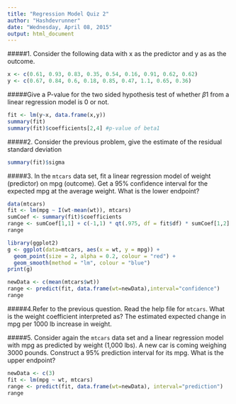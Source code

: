 ```yaml
---
title: "Regression Model Quiz 2"
author: "Hashdevrunner"
date: "Wednesday, April 08, 2015"
output: html_document
---
```




#####1. Consider the following data with x as the predictor and y as as the outcome.
```r
x <- c(0.61, 0.93, 0.83, 0.35, 0.54, 0.16, 0.91, 0.62, 0.62)
y <- c(0.67, 0.84, 0.6, 0.18, 0.85, 0.47, 1.1, 0.65, 0.36)
```
#####Give a P-value for the two sided hypothesis test of whether $\beta1$ from a linear regression model is 0 or not.

```r
fit <- lm(y~x, data.frame(x,y))
summary(fit)
summary(fit)$coefficients[2,4] #p-value of beta1
```

#####2. Consider the previous problem, give the estimate of the residual standard deviation
```r
summary(fit)$sigma
```

#####3. In the ```mtcars``` data set, fit a linear regression model of weight (predictor) on mpg (outcome). Get a 95% confidence interval for the expected mpg at the average weight. What is the lower endpoint?

```r
data(mtcars)
fit <- lm(mpg ~ I(wt-mean(wt)), mtcars)
sumCoef <- summary(fit)$coefficients
range <- sumCoef[1,1] + c(-1,1) * qt(.975, df = fit$df) * sumCoef[1,2]
range

library(ggplot2)
g <- ggplot(data=mtcars, aes(x = wt, y = mpg)) +
  geom_point(size = 2, alpha = 0.2, colour = "red") + 
  geom_smooth(method = "lm", colour = "blue")
print(g)

newData <- c(mean(mtcars$wt))
range <- predict(fit, data.frame(wt=newData),interval="confidence")
range
```

#####4.Refer to the previous question. Read the help file for `mtcars`. What is the weight coefficient interpreted as?
The estimated expected change in mpg per 1000 lb increase in weight.

#####5. Consider again the `mtcars` data set and a linear regression model with mpg as predicted by weight (1,000 lbs). A new car is coming weighing 3000 pounds. Construct a 95% prediction interval for its mpg. What is the upper endpoint?
```r
newData <- c(3)
fit <- lm(mpg ~ wt, mtcars)
range <- predict(fit, data.frame(wt=newData), interval="prediction")
range
``` 